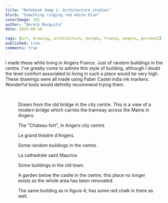 ```yaml
---
title: "Notebook dump 2: Architecture studies"
blurb: "Something ringing red white blue"
coverImage: 191
author: "Dereck Mezquita"
date: 2019-09-10

tags: [art, drawing, architecture, europe, france, angers, personal]
published: true
comments: true
---
```


I made these while living in Angers France. Just of random buildings in the centre. I've greatly come to admire this style of building, although I doubt the level comfort associated to living in such a place would be very high. These drawings were all made using Faber Castel india ink markers. Wonderful tools would definitly recommend trying them.

<br/>

<Figure src="/blog/20190910_notebook-dump-2-architecture-studies/notebookDump2_1.jpeg">
    Drawn from the old bridge in the city centre. This is a view of a modern bridge which carries the tramway across the Maine in Angers.
</Figure>

<Figure src="/blog/20190910_notebook-dump-2-architecture-studies/notebookDump2_2.jpeg">
    The "Chateau fort", in Angers city centre.
</Figure>

<Figure src="/blog/20190910_notebook-dump-2-architecture-studies/notebookDump2_3.jpeg">
    Le grand théatre d'Angers.
</Figure>

<Figure src="/blog/20190910_notebook-dump-2-architecture-studies/notebookDump2_4.jpeg">
    Some random buildings in the centre.
</Figure>

<Figure src="/blog/20190910_notebook-dump-2-architecture-studies/notebookDump2_5.jpeg">
    La cathedrale saint Maurice.
</Figure>

<Figure src="/blog/20190910_notebook-dump-2-architecture-studies/notebookDump2_6.jpeg">
    Some buildings in the old town.
</Figure>

<Figure src="/blog/20190910_notebook-dump-2-architecture-studies/notebookDump2_7.jpeg">
    A garden below the castle in the centre, this place no longer exists as the whole area has been renovated.
</Figure>

<Figure src="/blog/20190910_notebook-dump-2-architecture-studies/notebookDump2_8.jpeg">
    The same building as in figure 4; has some red chalk in there as well.
</Figure>
